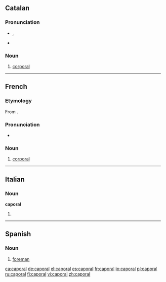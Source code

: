 ==Catalan==

===Pronunciation===
* {{IPA|lang=ca|/kəpuˈɾaɫ/}}, {{SAMPA|lang=ca|/k@pu"4a5/}}
* {{rhymes|aɫ|lang=ca}}

===Noun===
{{ca-noun|m}}

# {{military|lang=ca}} [[corporal]]

----

==French==

===Etymology===
From {{etyl|it|fr}} {{term|caporale}}.

===Pronunciation===
*{{IPA|/kapɔʁal/|lang=fr}}

===Noun===
{{fr-noun|m|plural=caporaux}}

# {{military|lang=fr}} [[corporal]]

----

==Italian==

===Noun===
'''caporal''' {{m}}

# {{apocopic form of|[[caporale]]|lang=Italian}}

----

==Spanish==

===Noun===
{{es-noun-m|pl=caporales}}

# [[foreman]]

[[ca:caporal]]
[[de:caporal]]
[[el:caporal]]
[[es:caporal]]
[[fr:caporal]]
[[io:caporal]]
[[pl:caporal]]
[[ru:caporal]]
[[fi:caporal]]
[[vi:caporal]]
[[zh:caporal]]